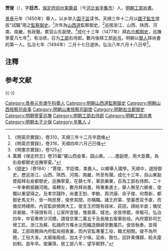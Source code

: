 '''贾俊'''（{{bd|1428年||1495年||}}），字'''廷杰'''，[[保定府|保定府]][[祁州|祁州]][[束鹿县|束鹿县]]（今[[河北省|河北省]][[辛集市|辛集市]]）人，[[明朝工部尚書|明朝工部尚書]]。

[[景泰_(年号)|景泰]]元年（1450年）舉人，以乡举入[[明朝国子监|国子监]]读书。天順三年十二月以[[國子監生|國子監生]]提拔“試職”用之[[監察御史|監察御史]]。<ref>《明英宗實錄》，卷310，天順三年十二月辛酉條</ref>次年為[[山西道|山西道]]監察御史。<ref>《明英宗實錄》，卷316，天順四年六月己巳條</ref>巡按浙江、山西、陕西、河南、南畿，有政聲。累官山东副使。<ref>《明憲宗實錄》，卷125</ref>成化十三年（1477年）拜[[右佥都御史|右佥都御史]]，巡撫寧夏凡七年<ref>萬曆《保定府志》卷35載“擢山西僉事，調山東。……遷副使，用大臣薦，為右僉都御史巡撫寧夏。”</ref>，有治绩，召为[[工部|工部]]右侍郎。數月後拜工部[[尚书|尚书]]，明朝以[[舉人|舉人]]拜尚書的第一人。弘治七年（1494年）二月十七日退休。弘治八年六月十八日卒<ref>《[[明史|明史]]》（卷184）：“賈俊，字廷傑，束鹿人。以鄉舉入國學。天順中，選授御史。歷巡浙江、山西、陝西、河南、南畿，所至有聲。成化十三年，自山東副使超拜右僉都御史，巡撫寧夏。在鎮七年，軍民樂業，召為工部右侍郎。二十一年奉敕振饑河南。尋轉左，數月拜尚書。時專重進士，舉人無至六卿者，俊獨以重望得之。及孝宗踐阼，尚書王恕、李敏、周洪謨、余子俊、何喬新，都御史馬文升，皆一時民譽，俊參其間，亦稱職。諸王府第、塋墓悉官予直，而儀仗時繕修。內官監欲頻興大工，俊言王府既有祿米、莊田，請給半直；儀仗非甚敝，不得煩有司；公家所宜營，惟倉庫、城池，余皆停罷。帝報可。弘治四年，中官奏修沙河橋，請發京軍二萬五千及長陵五衛軍助役。內府寶鈔司乞增工匠。浙江及蘇、松諸府方罹水災而織造錦綺至數萬匹。俊皆執奏，並得寢。工部政務與內府監局相表裏，而內官監專董工役，職尤相關。俊不為所撓，工役大省。太廟後殿成，加太子少保。足疾，致仕。詔許乘傳歸，給夫廩如制。逾年卒。俊廉慎，居工部八年，望孚朝野。”</ref>。

==注釋==
{{Reflist}}

==参考文献==
{{wikisource|明史/卷185}}

{{-}}
{{start box}}
{{s-off}}
{{succession box|[[謝一夔|謝一夔]]|[[劉璋_(天順進士)|劉璋]]|[[明朝工部尚書|明朝工部尚書]]|1487年-1494年}}
{{end box}}
{{DEFAULTSORT:Jia賈}}
[[Category:景泰元年庚午科舉人|Category:景泰元年庚午科舉人]]
[[Category:明朝山西道監察御史|Category:明朝山西道監察御史]]
[[Category:明朝山西按察司僉事|Category:明朝山西按察司僉事]]
[[Category:明朝山東按察司副使|Category:明朝山東按察司副使]]
[[Category:明朝右佥都御史|Category:明朝右佥都御史]]
[[Category:明朝寧夏巡撫|Category:明朝寧夏巡撫]]
[[Category:明朝工部右侍郎|Category:明朝工部右侍郎]]
[[Category:明朝工部尚書|Category:明朝工部尚書]]
[[Category:明朝太子少保|Category:明朝太子少保]]
[[Category:辛集人|Category:辛集人]]
[[Category:贾姓|J]]